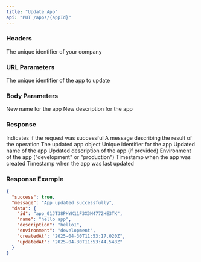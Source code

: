 ```yaml
---
title: "Update App"
api: "PUT /apps/{appId}"
---
```


### Headers

<ParamField header="companyid" type="string" required>
  The unique identifier of your company
</ParamField>

### URL Parameters

<ParamField path="appId" type="string" required>
  The unique identifier of the app to update
</ParamField>

### Body Parameters

<ParamField body="name" type="string">
  New name for the app
</ParamField>

<ParamField body="description" type="string">
  New description for the app
</ParamField>

### Response

<ResponseField name="success" type="boolean">
  Indicates if the request was successful
</ResponseField>

<ResponseField name="message" type="string">
  A message describing the result of the operation
</ResponseField>

<ResponseField name="data" type="object">
  The updated app object
  <Expandable title="Properties">
    <ResponseField name="id" type="string">
      Unique identifier for the app
    </ResponseField>
    <ResponseField name="name" type="string">
      Updated name of the app
    </ResponseField>
    <ResponseField name="description" type="string">
      Updated description of the app (if provided)
    </ResponseField>
    <ResponseField name="environment" type="string">
      Environment of the app ("development" or "production")
    </ResponseField>
    <ResponseField name="createdAt" type="string">
      Timestamp when the app was created
    </ResponseField>
    <ResponseField name="updatedAt" type="string">
      Timestamp when the app was last updated
    </ResponseField>
  </Expandable>
</ResponseField>

### Response Example

```json
{
  "success": true,
  "message": "App updated successfully",
  "data": {
    "id": "app_01JT38PHYK11F3X3M4772HE3TK",
    "name": "hello app",
    "description": "hello1",
    "environment": "development",
    "createdAt": "2025-04-30T11:53:17.020Z",
    "updatedAt": "2025-04-30T11:53:44.548Z"
  }
}
``` 
